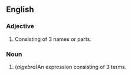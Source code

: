 ==English==
===Adjective===
# Consisting of 3 names or parts.

===Noun===
#(''algebra'')An expression consisting of 3 terms.